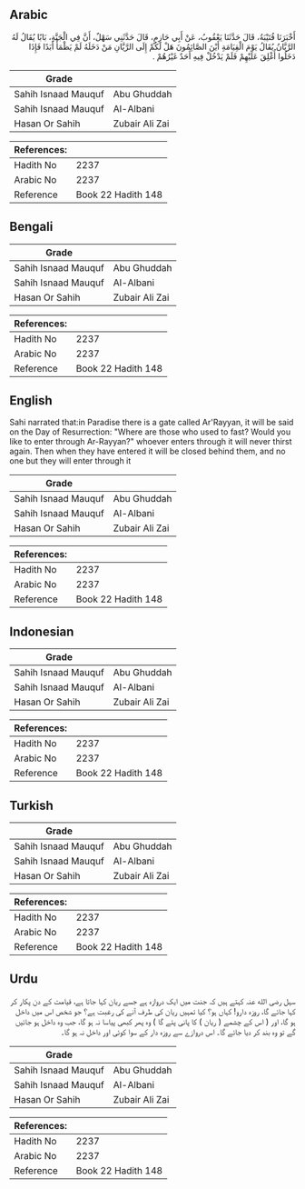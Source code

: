 ## Arabic


<div dir="rtl" lang="ar" style={{fontSize:'larger',backgroundColor:'#f8f9fa',padding:20}}>
أَخْبَرَنَا قُتَيْبَةُ، قَالَ حَدَّثَنَا يَعْقُوبُ، عَنْ أَبِي حَازِمٍ، قَالَ حَدَّثَنِي سَهْلٌ، أَنَّ فِي الْجَنَّةِ، بَابًا يُقَالُ لَهُ الرَّيَّانُ يُقَالُ يَوْمَ الْقِيَامَةِ أَيْنَ الصَّائِمُونَ هَلْ لَكُمْ إِلَى الرَّيَّانِ مَنْ دَخَلَهُ لَمْ يَظْمَأْ أَبَدًا فَإِذَا دَخَلُوا أُغْلِقَ عَلَيْهِمْ فَلَمْ يَدْخُلْ فِيهِ أَحَدٌ غَيْرُهُمْ ‏.‏
</div>
<div style={{backgroundColor:'#f8f9fa',padding:20, marginBottom: 10}}><table> <thead> <tr> <th>Grade</th> <th></th> </tr> </thead> <tbody> <tr><td>Sahih Isnaad Mauquf</td><td>Abu Ghuddah</td></tr><tr><td>Sahih Isnaad Mauquf</td><td>Al-Albani</td></tr><tr><td>Hasan Or Sahih</td><td>Zubair Ali Zai</td></tr></tbody></table><table> <thead> <tr> <th>References:</th> <th></th> </tr> </thead> <tbody><tr><td>Hadith No</td><td>2237</td></tr><tr><td>Arabic No</td><td>2237</td></tr><tr><td>Reference</td><td>Book 22 Hadith 148</td></tr></tbody></table></div>

## Bengali


<div dir="ltr" lang="bn" style={{fontSize:'larger',backgroundColor:'#f8f9fa',padding:20}}>

</div>
<div style={{backgroundColor:'#f8f9fa',padding:20, marginBottom: 10}}><table> <thead> <tr> <th>Grade</th> <th></th> </tr> </thead> <tbody> <tr><td>Sahih Isnaad Mauquf</td><td>Abu Ghuddah</td></tr><tr><td>Sahih Isnaad Mauquf</td><td>Al-Albani</td></tr><tr><td>Hasan Or Sahih</td><td>Zubair Ali Zai</td></tr></tbody></table><table> <thead> <tr> <th>References:</th> <th></th> </tr> </thead> <tbody><tr><td>Hadith No</td><td>2237</td></tr><tr><td>Arabic No</td><td>2237</td></tr><tr><td>Reference</td><td>Book 22 Hadith 148</td></tr></tbody></table></div>

## English


<div dir="ltr" lang="en" style={{fontSize:'larger',backgroundColor:'#f8f9fa',padding:20}}>
Sahi narrated that:in Paradise there is a gate called Ar'Rayyan, it will be said on the Day of Resurrection: "Where are those who used to fast? Would you like to enter through Ar-Rayyan?" whoever enters through it will never thirst again. Then when they have entered it will be closed behind them, and no one but they will enter through it
</div>
<div style={{backgroundColor:'#f8f9fa',padding:20, marginBottom: 10}}><table> <thead> <tr> <th>Grade</th> <th></th> </tr> </thead> <tbody> <tr><td>Sahih Isnaad Mauquf</td><td>Abu Ghuddah</td></tr><tr><td>Sahih Isnaad Mauquf</td><td>Al-Albani</td></tr><tr><td>Hasan Or Sahih</td><td>Zubair Ali Zai</td></tr></tbody></table><table> <thead> <tr> <th>References:</th> <th></th> </tr> </thead> <tbody><tr><td>Hadith No</td><td>2237</td></tr><tr><td>Arabic No</td><td>2237</td></tr><tr><td>Reference</td><td>Book 22 Hadith 148</td></tr></tbody></table></div>

## Indonesian


<div dir="ltr" lang="id" style={{fontSize:'larger',backgroundColor:'#f8f9fa',padding:20}}>

</div>
<div style={{backgroundColor:'#f8f9fa',padding:20, marginBottom: 10}}><table> <thead> <tr> <th>Grade</th> <th></th> </tr> </thead> <tbody> <tr><td>Sahih Isnaad Mauquf</td><td>Abu Ghuddah</td></tr><tr><td>Sahih Isnaad Mauquf</td><td>Al-Albani</td></tr><tr><td>Hasan Or Sahih</td><td>Zubair Ali Zai</td></tr></tbody></table><table> <thead> <tr> <th>References:</th> <th></th> </tr> </thead> <tbody><tr><td>Hadith No</td><td>2237</td></tr><tr><td>Arabic No</td><td>2237</td></tr><tr><td>Reference</td><td>Book 22 Hadith 148</td></tr></tbody></table></div>

## Turkish


<div dir="ltr" lang="tr" style={{fontSize:'larger',backgroundColor:'#f8f9fa',padding:20}}>

</div>
<div style={{backgroundColor:'#f8f9fa',padding:20, marginBottom: 10}}><table> <thead> <tr> <th>Grade</th> <th></th> </tr> </thead> <tbody> <tr><td>Sahih Isnaad Mauquf</td><td>Abu Ghuddah</td></tr><tr><td>Sahih Isnaad Mauquf</td><td>Al-Albani</td></tr><tr><td>Hasan Or Sahih</td><td>Zubair Ali Zai</td></tr></tbody></table><table> <thead> <tr> <th>References:</th> <th></th> </tr> </thead> <tbody><tr><td>Hadith No</td><td>2237</td></tr><tr><td>Arabic No</td><td>2237</td></tr><tr><td>Reference</td><td>Book 22 Hadith 148</td></tr></tbody></table></div>

## Urdu


<div dir="rtl" lang="ur" style={{fontSize:'larger',backgroundColor:'#f8f9fa',padding:20}}>
سہل رضی الله عنہ کہتے ہیں کہ جنت میں ایک دروازہ ہے جسے ریان کہا جاتا ہے، قیامت کے دن پکار کر کہا جائے گا، روزہ دارو! کہاں ہو؟ کیا تمہیں ریان کی طرف آنے کی رغبت ہے؟ جو شخص اس میں داخل ہو گا، اور ( اس کے چشمے ( ریان ) کا پانی پئے گا ) وہ پھر کبھی پیاسا نہ ہو گا، جب وہ داخل ہو جائیں گے تو وہ بند کر دیا جائے گا۔ اس دروازے سے روزہ دار کے سوا کوئی اور داخل نہ ہو گا۔
</div>
<div style={{backgroundColor:'#f8f9fa',padding:20, marginBottom: 10}}><table> <thead> <tr> <th>Grade</th> <th></th> </tr> </thead> <tbody> <tr><td>Sahih Isnaad Mauquf</td><td>Abu Ghuddah</td></tr><tr><td>Sahih Isnaad Mauquf</td><td>Al-Albani</td></tr><tr><td>Hasan Or Sahih</td><td>Zubair Ali Zai</td></tr></tbody></table><table> <thead> <tr> <th>References:</th> <th></th> </tr> </thead> <tbody><tr><td>Hadith No</td><td>2237</td></tr><tr><td>Arabic No</td><td>2237</td></tr><tr><td>Reference</td><td>Book 22 Hadith 148</td></tr></tbody></table></div>